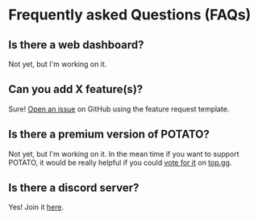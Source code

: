 # Frequently asked Questions (FAQs)

## Is there a web dashboard?

Not yet, but I'm working on it.

## Can you add X feature(s)?

Sure! [Open an issue](https://github.com/edazpotato/POTATO/issues/new) on GitHub using the feature request template.

## Is there a premium version of POTATO?

Not yet, but I'm working on it. In the mean time if you want to support POTATO, it would be really helpful if you could [vote for it](https://top.gg/bot/608921626548895755/vote) on [top.gg](https://top.gg/bot/608921626548895755).

## Is there a discord server?

Yes! Join it [here](/links/support).
